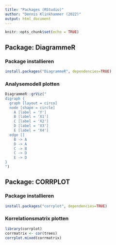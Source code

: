 ```yaml
---
title: "Packages (RStudio)"
author: "Dennis Klinkhammer (2022)"
output: html_document
---
```


```r
knitr::opts_chunk$set(echo = TRUE)
```

## Package: DiagrammeR

### Package installieren

```r
install.packages("DiagrammeR", dependencies=TRUE)
```

### Analysemodell plotten

```r
DiagrammeR::grViz("
digraph {
  graph [layout = circo]
  node [shape = circle]
    A [label = 'Y']
    B [label = 'X1']
    C [label = 'X2']
    D [label = 'X3']
    E [label = 'X4']
  edge []
    B -> A
    D -> A
    C -> B
    C -> D
    E -> D
}
")
```

## Package: CORRPLOT

### Package installieren

```r
install.packages("corrplot", dependencies=TRUE)
```

### Korrelationsmatrix plotten

```r
library(corrplot)
corrmatrix <- cor(trees)
corrplot.mixed(corrmatrix)
```